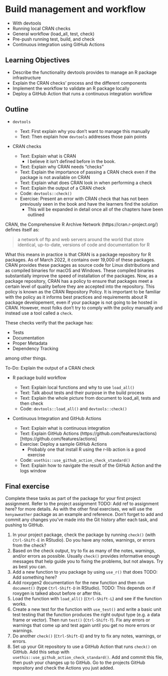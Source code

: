 # Build management and workflow {#build-management}

- With devtools
- Running local CRAN checks
- General workflow (load_all, test, check)
- Pre-push running test, build, and check
- Continuous integration using GitHub Actions

## Learning Objectives 

* Describe the functionality devtools provides to manage an R package infrastructure
* Explain the CRAN checks' process and the different components
* Implement the workflow to validate an R package locally
* Deploy a GitHub Action that runs a continuous integration workflow

## Outline

* `devtools`

    * Text: First explain why you don't want to manage this manually
    * Text: Then explain how `devtools` addresses those pain points

* CRAN checks 

    * Text: Explain what is CRAN
        * I believe it isn't defined before in the book.
    * Text: Explain why CRAN needs "checks"
    * Text: Explain the importance of passing a CRAN check even if the package is not available on CRAN
    * Text: Explain what does CRAN look in when performing a check
    * Text: Explain the output of a CRAN check
    * Code: `devtools::check()`
    * Exercise: Present an error with CRAN check that has not been previously seen in the book and have the learners find the solution
      * This will be expanded in detail once all of the chapters have been outlined

CRAN, the Comprehensive R Archive Network (https://cran.r-project.org/) defines itself as:

> a network of ftp and web servers around the world that store identical, up-to-date, versions of code and documentation for R

What this means in practice is that CRAN is a package repository for R packages. 
As of March 2022, it contains over 19,000 of these packages. 
CRAN provides these packages as source code for Linux distributions and as compiled binaries for macOS and Windows. 
These compiled binaries substantially improve the speed of installation of the packages.
Now, as a package repository, CRAN has a policy to ensure that packages meet a certain level of quality before they are accepted into the repository. 
This policy is known as the CRAN Repository Policy. 
It is important to be familiar with the policy as it informs best practices and requirements about R package developement, even if your package is not going to be hosted in CRAN.
However, most folks don't try to comply with the policy manually and instead use a tool called a `check`. 

These checks verify that the package has:

- Tests
- Documentation
- Proper Metadata
- Dependency Tracking

among other things.

To-Do: Explain the output of a CRAN check


* R package build workflow

    * Text: Explain local functions and why to use `load_all()`
    * Text: Talk about tests and their purpose in the build process
    * Text: Explain the whole picture from document to load_all, tests and then check
    * Code: `devtools::load_all()` and `devtools::check()`

* Continuous Integration and GitHub Actions

    * Text: Explain what is continuous integration
    * Text: Explain GitHub Actions (https://github.com/features/actions)[https://github.com/features/actions]
    * Exercise: Deploy a sample GitHub Actions
      * Probably one that install R using the r-lib action is a good exercise
    * Code: `usethis::use_github_action_check_standard()`
    * Text: Explain how to navigate the result of the GitHub Action and the logs window

## Final exercise {#07-final-exercise}

Complete these tasks as part of the package for your first project assignment.
Refer to the project assignment TODO: Add ref to assignment here?
for more details. As with the other final exercises,
we will use the `kenyaweather` package as an example and reference.
Don't forget to add and commit any changes you've made into the Git history
after each task, and pushing to GitHub.

1. In your project package, check the package by running `check()` (with
`Ctrl-Shift-E` in RStudio). Do you have any notes, warnings, or errors from the
check?
2. Based on the check output, try to fix as many of the notes, warnings, and/or 
errors as possible. Usually `check()` provides informative enough messages that
help guide you to fixing the problems, but not always. Try as best you can.
3. Add a new function to you package by using `use_r()` that does TODO: Add something here?
4. Add roxygen2 documentation for the new function and then run `document()` 
(type `Ctrl-Shift-D` in RStudio).
TODO: This depends on if roxygen is talked about before or after this.
5. Load the function with `load_all()` (`Ctrl-Shift-L`) and see if the function works.
6. Create a new test for the function with `use_test()` and write a basic unit test
testing that the function produces the right output type (e.g. a data frame or vector).
Then run `test()` (`Ctrl-Shift-T`). Fix any errors or warnings that come up and
test again until you get no more errors or warnings.
7. Do another `check()` (`Ctrl-Shift-E`) and try to fix any notes, warnings, or
errors.
8. Set up your Git repository to use a GitHub Action that runs `check()` on
GitHub. Add this setup with `usethis::use_github_action_check_standard()`. Add
and commit this file, then push your changes up to GitHub. Go to the projects 
GitHub repository and check the Actions you just added.

